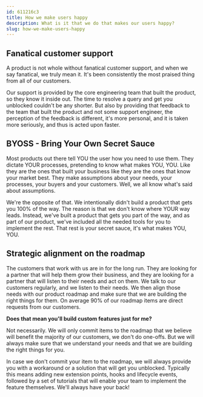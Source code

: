 ```yaml
---
id: 611216c3
title: How we make users happy
description: What is it that we do that makes our users happy?
slug: how-we-make-users-happy
---
```


## Fanatical customer support

A product is not whole without fanatical customer support, and when we say fanatical, we truly mean it. It's been consistently the most praised thing from all of our customers. 

Our support is provided by the core engineering team that built the product, so they know it inside out. The time to resolve a query and get you unblocked couldn't be any shorter. But also by providing that feedback to the team that built the product and not some support engineer, the perception of the feedback is different, it's more personal, and it is taken more seriously, and thus is acted upon faster.

## BYOSS - Bring Your Own Secret Sauce

Most products out there tell YOU the user how you need to use them. They dictate YOUR processes, pretending to know what makes YOU, YOU. Like they are the ones that built your business like they are the ones that know your market best. They make assumptions about your needs, your processes, your buyers and your customers. Well, we all know what's said about assumptions.

We're the opposite of that. We intentionally didn't build a product that gets you 100% of the way. The reason is that we don't know where YOUR way leads. Instead, we've built a product that gets you part of the way, and as part of our product, we've included all the needed tools for you to implement the rest. That rest is your secret sauce, it's what makes YOU, YOU.

## Strategic alignment on the roadmap

The customers that work with us are in for the long run. They are looking for a partner that will help them grow their business, and they are looking for a partner that will listen to their needs and act on them. We talk to our customers regularly, and we listen to their needs. We then align those needs with our product roadmap and make sure that we are building the right things for them. On average 90% of our roadmap items are direct requests from our customers. 

**Does that mean you'll build custom features just for me?**

Not necessarily. We will only commit items to the roadmap that we believe will benefit the majority of our customers, we don't do one-offs. But we will always make sure that we understand your needs and that we are building the right things for you.

In case we don't commit your item to the roadmap, we will always provide you with a workaround or a solution that will get you unblocked. Typically this means adding new extension points, hooks and lifecycle events, followed by a set of tutorials that will enable your team to implement the feature themselves. We'll always have your back! 